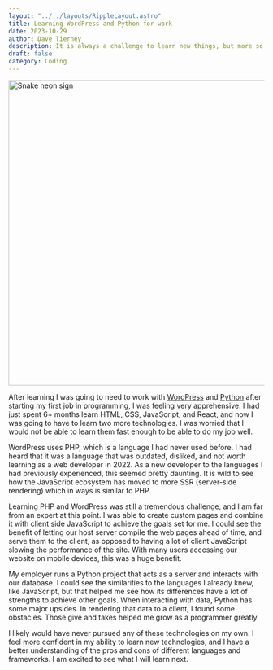 ```yaml
---
layout: "../../layouts/RippleLayout.astro"
title: Learning WordPress and Python for work
date: 2023-10-29
author: Dave Tierney
description: It is always a challenge to learn new things, but more so when they are necessary for work. WordPress and Python present different challenges and enjoyment.
draft: false
category: Coding
---
```



<Image src={snake} alt="Snake neon sign" height="600" width="1200" />

After learning I was going to need to work with <a href="https://wordpress.org" target="_blank" rel="noopener" className="whitespace-nowrap underline decoration-neon transition hover:text-neon">WordPress</a> and <a href="https://www.python.org/" target="_blank" rel="noopener" className="whitespace-nowrap underline decoration-neon transition hover:text-neon">Python</a> after starting my first job in programming, I was feeling very apprehensive. I had just spent 6+ months learn HTML, CSS, JavaScript, and React, and now I was going to have to learn two more technologies. I was worried that I would not be able to learn them fast enough to be able to do my job well.

WordPress uses PHP, which is a language I had never used before. I had heard that it was a language that was outdated, disliked, and not worth learning as a web developer in 2022. As a new developer to the languages I had previously experienced, this seemed pretty daunting. It is wild to see how the JavaScript ecosystem has moved to more SSR (server-side rendering) which in ways is similar to PHP.

Learning PHP and WordPress was still a tremendous challenge, and I am far from an expert at this point. I was able to create custom pages and combine it with client side JavaScript to achieve the goals set for me. I could see the benefit of letting our host server compile the web pages ahead of time, and serve them to the client, as opposed to having a lot of client JavaScript slowing the performance of the site. With many users accessing our website on mobile devices, this was a huge benefit.

My employer runs a Python project that acts as a server and interacts with our database. I could see the similarities to the languages I already knew, like JavaScript, but that helped me see how its differences have a lot of strengths to achieve other goals. When interacting with data, Python has some major upsides. In rendering that data to a client, I found some obstacles. Those give and takes helped me grow as a programmer greatly.

I likely would have never pursued any of these technologies on my own. I feel more confident in my ability to learn new technologies, and I have a better understanding of the pros and cons of different languages and frameworks. I am excited to see what I will learn next.
